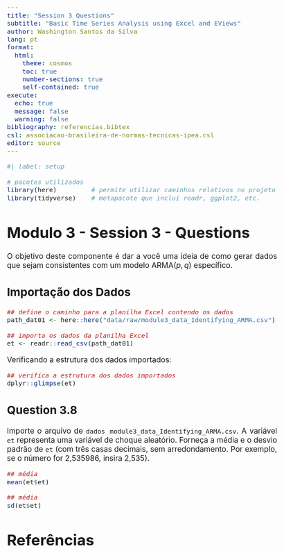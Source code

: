 ```yaml
---
title: "Session 3 Questions"
subtitle: "Basic Time Series Analysis using Excel and EViews"
author: Washington Santos da Silva
lang: pt
format:
  html:
    theme: cosmos
    toc: true
    number-sections: true
    self-contained: true
execute:
  echo: true
  message: false
  warning: false
bibliography: referencias.bibtex
csl: associacao-brasileira-de-normas-tecnicas-ipea.csl
editor: source
---
```


<style type="text/css">
  body{
  font-size: 13pt; 
  text-align: justify
      }
</style>


```r
#| label: setup 

# pacotes utilizados
library(here)         # permite utilizar caminhos relativos no projeto
library(tidyverse)    # metapacote que inclui readr, ggplot2, etc.
```

# Modulo 3 - Session 3 - Questions

O objetivo deste componente é dar a você uma ideia de como gerar dados 
que sejam consistentes com um modelo ARMA$(p,q)$ específico.


## Importação dos Dados 


```r
## define o caminho para a planilha Excel contendo os dados
path_dat01 <- here::here("data/raw/module3_data_Identifying_ARMA.csv")

## importa os dados da planilha Excel
et <- readr::read_csv(path_dat01)
```

Verificando a estrutura dos dados importados:

```r
## verifica a estrutura dos dados importados
dplyr::glimpse(et)
```



## Question 3.8

Importe o arquivo de `dados module3_data_Identifying_ARMA.csv`. A variável 
`et` representa uma variável de choque aleatório. Forneça a média e o desvio padrão de `et` (com três casas decimais, sem arredondamento. 
Por exemplo, se o número for 2,535986, insira 2,535).

```r
## média
mean(et$et)
```

```r
## média
sd(et$et)
```












# Referências

::: {#refs}
:::


















